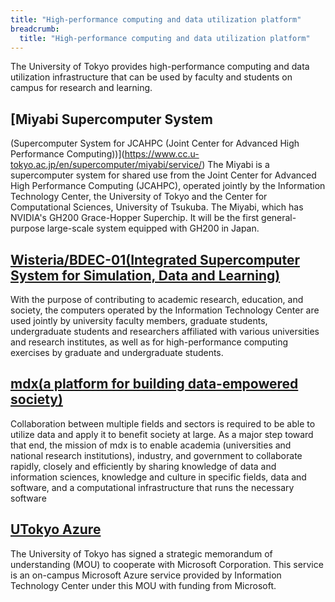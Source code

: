 ```yaml
---
title: "High-performance computing and data utilization platform"
breadcrumb:
  title: "High-performance computing and data utilization platform"
---
```


 The University of Tokyo provides high-performance computing and data utilization infrastructure that can be used by faculty and students on campus for research and learning.

## [Miyabi Supercomputer System
(Supercomputer System for JCAHPC (Joint Center for Advanced High Performance Computing))](https://www.cc.u-tokyo.ac.jp/en/supercomputer/miyabi/service/)
 The Miyabi is a supercomputer system for shared use from the Joint Center for Advanced High Performance Computing (JCAHPC), operated jointly by the Information Technology Center, the University of Tokyo and the Center for Computational Sciences, University of Tsukuba. The Miyabi, which has NVIDIA's GH200 Grace-Hopper Superchip. It will be the first general-purpose large-scale system equipped with GH200 in Japan.

## [Wisteria/BDEC-01(Integrated Supercomputer System for Simulation, Data and Learning)](https://www.cc.u-tokyo.ac.jp/en/supercomputer/wisteria/service/)
 With the purpose of contributing to academic research, education, and society, the computers operated by the Information Technology Center are used jointly by university faculty members, graduate students, undergraduate students and researchers affiliated with various universities and research institutes, as well as for high-performance computing exercises by graduate and undergraduate students.

## [mdx(a platform for building data-empowered society)](https://mdx.jp/en/)
 Collaboration between multiple fields and sectors is required to be able to utilize data and apply it to benefit society at large. As a major step toward that end, the mission of mdx is to enable academia (universities and national research institutions), industry, and government to collaborate rapidly, closely and efficiently by sharing knowledge of data and information sciences, knowledge and culture in specific fields, data and software, and a computational infrastructure that runs the necessary software

## [UTokyo Azure](utokyo_azure)
 The University of Tokyo has signed a strategic memorandum of understanding (MOU) to cooperate with Microsoft Corporation. This service is an on-campus Microsoft Azure service provided by Information Technology Center under this MOU with funding from Microsoft.
